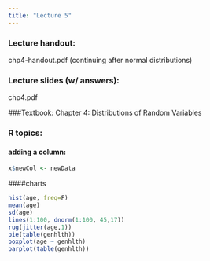 ---
title: "Lecture 5"
---

### Lecture handout:  
chp4-handout.pdf (continuing after normal distributions)

### Lecture slides (w/ answers): 
chp4.pdf

###Textbook: 
Chapter 4: Distributions of Random Variables

### R topics:

#### adding a column: 
```{r eval=FALSE}
x$newCol <- newData
```

####charts
```{r eval=FALSE}
hist(age, freq=F)
mean(age)
sd(age)
lines(1:100, dnorm(1:100, 45,17))
rug(jitter(age,1))
pie(table(genhlth))
boxplot(age ~ genhlth)
barplot(table(genhlth))
```